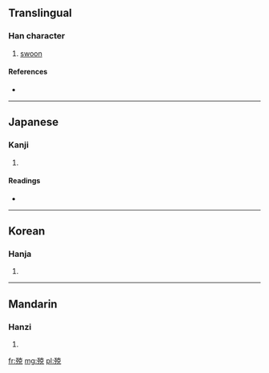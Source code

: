 ==Translingual==

===Han character===
{{Han char|rn=78|rad=歹|as=07|sn=11|four=1421<sub>6</sub>|canj=一弓十口山 (MNJRU)}}

# [[swoon]]

====References====
* {{Han ref|kx=0581.090|dkj=16476|dj=0973.190|hdz=21387.080|uh=6B91|ud=27537|bh=D5DA|bd=54746}}

----

==Japanese==

===Kanji===
{{ja-kanji|grade=|rs=歹07}}

# {{defn|lang=ja|sort=歹07}}

====Readings====
* {{ja-readings|on=[[きょう]] (kyō)|kun=[[しにかかる]] (shinikakaru)}}

----

==Korean==

===Hanja===
{{ko-hanja|hangeul=긍|eumhun=|rv=geung|mr=kŭng|y=kung}}

# {{defn|lang=ko|sort=歹07}}

----

==Mandarin==

===Hanzi===
{{cmn-hanzi|pin=[[qíng]] ([[qing2]])|wg=ch'ing<sup>2</sup>}}

# {{defn|lang=cmn|sort=歹07}}

[[fr:殑]]
[[mg:殑]]
[[pl:殑]]